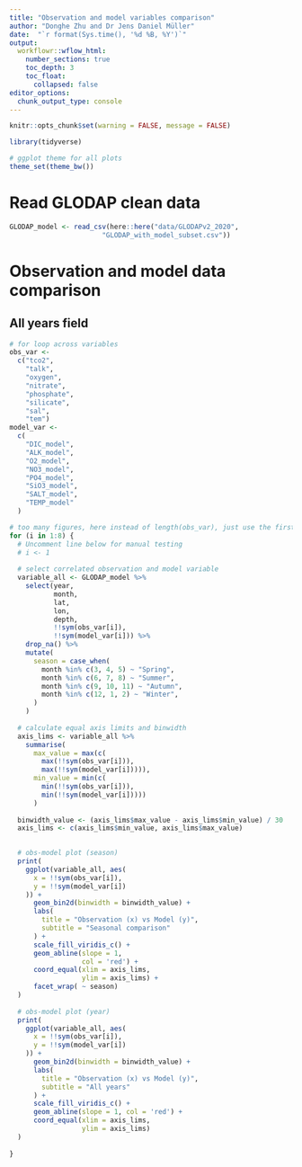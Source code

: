 ```yaml
---
title: "Observation and model variables comparison"
author: "Donghe Zhu and Dr Jens Daniel Müller"
date:  "`r format(Sys.time(), '%d %B, %Y')`"
output: 
  workflowr::wflow_html:
    number_sections: true
    toc_depth: 3
    toc_float:
      collapsed: false
editor_options:
  chunk_output_type: console
---
```


```r
knitr::opts_chunk$set(warning = FALSE, message = FALSE)
```


```r
library(tidyverse)
```

```r
# ggplot theme for all plots
theme_set(theme_bw())
```


# Read GLODAP clean data

```r

GLODAP_model <- read_csv(here::here("data/GLODAPv2_2020",
                       "GLODAP_with_model_subset.csv"))

```


# Observation and model data comparison

## All years field

```r

# for loop across variables
obs_var <-
  c("tco2",
    "talk",
    "oxygen",
    "nitrate",
    "phosphate",
    "silicate",
    "sal",
    "tem")
model_var <-
  c(
    "DIC_model",
    "ALK_model",
    "O2_model",
    "NO3_model",
    "PO4_model",
    "SiO3_model",
    "SALT_model",
    "TEMP_model"
  )

# too many figures, here instead of length(obs_var), just use the first two.
for (i in 1:8) {
  # Uncomment line below for manual testing
  # i <- 1
  
  # select correlated observation and model variable
  variable_all <- GLODAP_model %>%
    select(year,
           month,
           lat,
           lon,
           depth,
           !!sym(obs_var[i]),
           !!sym(model_var[i])) %>%
    drop_na() %>%
    mutate(
      season = case_when(
        month %in% c(3, 4, 5) ~ "Spring",
        month %in% c(6, 7, 8) ~ "Summer",
        month %in% c(9, 10, 11) ~ "Autumn",
        month %in% c(12, 1, 2) ~ "Winter",
      )
    )
  
  # calculate equal axis limits and binwidth
  axis_lims <- variable_all %>%
    summarise(
      max_value = max(c(
        max(!!sym(obs_var[i])),
        max(!!sym(model_var[i])))),
      min_value = min(c(
        min(!!sym(obs_var[i])),
        min(!!sym(model_var[i]))))
      )
  
  binwidth_value <- (axis_lims$max_value - axis_lims$min_value) / 30
  axis_lims <- c(axis_lims$min_value, axis_lims$max_value)

  
  # obs-model plot (season)
  print(
    ggplot(variable_all, aes(
      x = !!sym(obs_var[i]),
      y = !!sym(model_var[i])
    )) +
      geom_bin2d(binwidth = binwidth_value) +
      labs(
        title = "Observation (x) vs Model (y)",
        subtitle = "Seasonal comparison"
      ) +
      scale_fill_viridis_c() +
      geom_abline(slope = 1,
                  col = 'red') +
      coord_equal(xlim = axis_lims,
                  ylim = axis_lims) +
      facet_wrap( ~ season)
  )
  
  # obs-model plot (year)
  print(
    ggplot(variable_all, aes(
      x = !!sym(obs_var[i]),
      y = !!sym(model_var[i])
    )) +
      geom_bin2d(binwidth = binwidth_value) +
      labs(
        title = "Observation (x) vs Model (y)",
        subtitle = "All years"
      ) +
      scale_fill_viridis_c() +
      geom_abline(slope = 1, col = 'red') +
      coord_equal(xlim = axis_lims,
                  ylim = axis_lims)
  )
  
}

```

